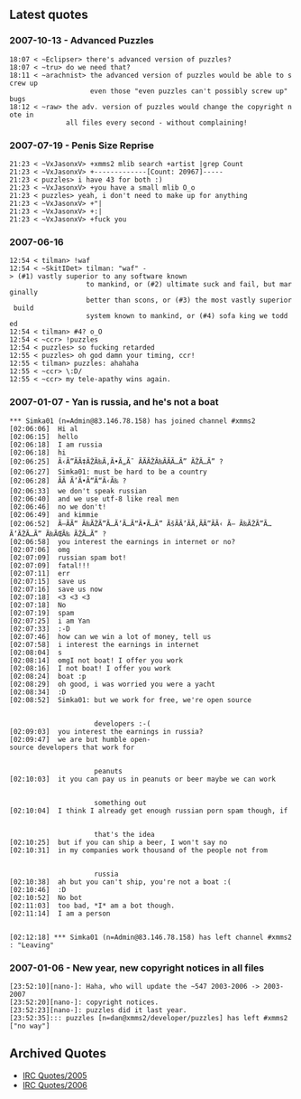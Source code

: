 == Latest quotes ==
=== 2007-10-13 - Advanced Puzzles ===
 18:07 < ~Eclipser> there's advanced version of puzzles?
 18:07 < ~tru> do we need that?
 18:11 < ~arachnist> the advanced version of puzzles would be able to screw up 
                     even those "even puzzles can't possibly screw up" bugs
 18:12 < ~raw> the adv. version of puzzles would change the copyright note in 
               all files every second - without complaining!

=== 2007-07-19 - Penis Size Reprise ===
 21:23 < ~VxJasonxV> +xmms2 mlib search +artist |grep Count
 21:23 < ~VxJasonxV> +-------------[Count: 20967]-----
 21:23 < puzzles> i have 43 for both :)
 21:23 < ~VxJasonxV> +you have a small mlib O_o
 21:23 < puzzles> yeah, i don't need to make up for anything
 21:23 < ~VxJasonxV> +"|
 21:23 < ~VxJasonxV> +:|
 21:23 < ~VxJasonxV> +fuck you

=== 2007-06-16 ===
 12:54 < tilman> !waf
 12:54 < ~SkitIDet> tilman: "waf" -> (#1) vastly superior to any software known 
                    to mankind, or (#2) ultimate suck and fail, but marginally 
                    better than scons, or (#3) the most vastly superior build 
                    system known to mankind, or (#4) sofa king we todd ed
 12:54 < tilman> #4? o_O
 12:54 < ~ccr> !puzzles
 12:54 < puzzles> so fucking retarded
 12:55 < puzzles> oh god damn your timing, ccr!
 12:55 < tilman> puzzles: ahahaha
 12:55 < ~ccr> \:D/
 12:55 < ~ccr> my tele-apathy wins again.

=== 2007-01-07 - Yan is russia, and he's not a boat ===

 *** Simka01 (n=Admin@83.146.78.158) has joined channel #xmms2
 [02:06:06] <Simka01> Hi al
 [02:06:15] <puzzles> hello
 [02:06:18] <Simka01> I am russia
 [02:06:18] <Eclipser> hi
 [02:06:25] <Simka01> Ã‹Ã”ÃÃ‡ÃŽÃ‰Ã‚Ã•Ã„Ã˜ ÃÃÃŽÃ‰ÃÃÃ…Ã” ÃŽÃ…Ã” ?
 [02:06:27] <DraX> Simka01: must be hard to be a country
 [02:06:28] <Simka01> ÃÃ Ã’Ã•Ã“Ã“Ã‹Ã‰ ?
 [02:06:33] <Eclipser> we don't speak russian
 [02:06:40] <puzzles> and we use utf-8 like real men
 [02:06:46] <Eclipser> no we don't!
 [02:06:49] <puzzles> and kimmie
 [02:06:52] <Simka01> Ã—ÃÃ“ Ã‰ÃŽÃ”Ã…Ã’Ã…Ã“Ã•Ã…Ã” ÃšÃÃ’ÃÃ‚ÃÃ”ÃÃ‹ Ã— Ã‰ÃŽÃ”Ã…Ã’ÃŽÃ…Ã” Ã‰ÃŒÃ‰ ÃŽÃ…Ã” ?
 [02:06:58] <Simka01> you interest the earnings in internet or no?
 [02:07:06] <DraX> omg
 [02:07:09] <DraX> russian spam bot!
 [02:07:09] <puzzles> fatal!!!
 [02:07:11] <Eclipser> err
 [02:07:15] <puzzles> save us
 [02:07:16] <puzzles> save us now
 [02:07:18] <DraX> <3 <3 <3
 [02:07:18] <Simka01> No
 [02:07:19] <Simka01> spam
 [02:07:25] <Simka01> i am Yan
 [02:07:33] <theefer> :-D
 [02:07:46] <theefer> how can we win a lot of money, tell us
 [02:07:58] <puzzles> i interest the earnings in internet
 [02:08:04] <Eclipser> s
 [02:08:14] <Simka01> omgI not boat! I offer you work
 [02:08:16] <Simka01> I not boat! I offer you work
 [02:08:24] <Eclipser> boat :p
 [02:08:29] <puzzles> oh good, i was worried you were a yacht
 [02:08:34] <Eclipser> :D
 [02:08:52] <theefer> Simka01: but we work for free, we're open source                                                                                                                                            
                      developers :-(
 [02:09:03] <Simka01> you interest the earnings in russia?
 [02:09:47] <puzzles> we are but humble open-source developers that work for                                                                                                                                      
                      peanuts
 [02:10:03] <puzzles> it you can pay us in peanuts or beer maybe we can work                                                                                                                                      
                      something out
 [02:10:04] <theefer> I think I already get enough russian porn spam though, if                                                                                                                                   
                      that's the idea
 [02:10:25] <theefer> but if you can ship a beer, I won't say no
 [02:10:31] <Simka01> in my companies work thousand of the people not from                                                                                                                                        
                      russia
 [02:10:38] <theefer> ah but you can't ship, you're not a boat :(
 [02:10:46] <Eclipser> :D
 [02:10:52] <Simka01> No bot
 [02:11:03] <theefer> too bad, *I* am a bot though.
 [02:11:14] <Simka01> I am a person                                                                                                                               
 [02:12:18] *** Simka01 (n=Admin@83.146.78.158) has left channel #xmms2: "Leaving"

=== 2007-01-06 - New year, new copyright notices in all files ===

 [23:52:10][nano-]: Haha, who will update the ~547 2003-2006 -> 2003-2007
 [23:52:20][nano-]: copyright notices. 
 [23:52:23][nano-]: puzzles did it last year. 
 [23:52:35]::: puzzles [n=dan@xmms2/developer/puzzles] has left #xmms2 ["no way"]

== Archived Quotes ==
* [[IRC Quotes/2005]]
* [[IRC Quotes/2006]]